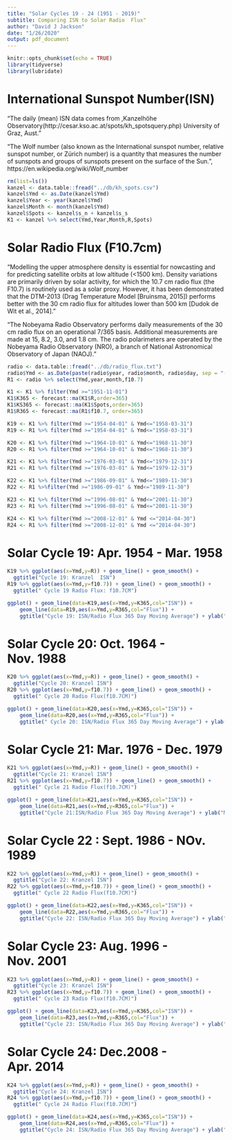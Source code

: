 ```yaml
---
title: "Solar Cycles 19 - 24 (1951 - 2019)"
subtitle: Comparing ISN to Solar Radio  Flux"
author: "David J Jackson"
date: "1/26/2020"
output: pdf_document
---
```


```r
knitr::opts_chunk$set(echo = TRUE)
library(tidyverse)
library(lubridate)
```
# International Sunspot Number(ISN)
"The daily (mean) ISN data comes from ,Kanzelhöhe Observatory(http://cesar.kso.ac.at/spots/kh_spotsquery.php) University  of Graz, Aust."

"The Wolf number (also known as the International sunspot number, relative sunspot number, or Zürich number) is a quantity that measures the number of sunspots and groups of sunspots present on the surface of the Sun.", https://en.wikipedia.org/wiki/Wolf_number

 ```r
rm(list=ls())
kanzel <- data.table::fread("../db/kh_spots.csv")
kanzel$Ymd <- as.Date(kanzel$Ymd)
kanzel$Year <- year(kanzel$Ymd)
kanzel$Month <- month(kanzel$Ymd)
kanzel$Spots <- kanzel$s_n + kanzel$s_s
K1 <- kanzel %>% select(Ymd,Year,Month,R,Spots)

```
# Solar Radio Flux (F10.7cm)
"Modelling the upper atmosphere density is essential for nowcasting and for predicting satellite orbits at low altitude (<1500 km). Density variations are primarily driven by solar activity, for which the 10.7 cm radio flux (the F10.7) is routinely used as a solar proxy. However, it has been demonstrated that the DTM-2013 (Drag Temperature Model [Bruinsma, 2015]) performs better with the 30 cm radio flux for altitudes lower than 500 km [Dudok de Wit et al., 2014]."

"The Nobeyama Radio Observatory performs daily measurements of the 30 cm radio flux on an operational 7/365 basis. Additional measurements are made at 15, 8.2, 3.0, and 1.8 cm. The radio polarimeters are operated by the Nobeyama Radio Observatory (NRO), a branch of National Astronomical Observatory of Japan (NAOJ)."
```r
radio <- data.table::fread("../db/radio_flux.txt")
radio$Ymd <- as.Date(paste(radio$year, radio$month, radio$day, sep = "-"))
R1 <- radio %>% select(Ymd,year,month,f10.7)
```
```r
K1 <- K1 %>% filter(Ymd >="1951-11-01")
K1$K365 <- forecast::ma(K1$R,order=365)
K1$KS365 <- forecast::ma(K1$Spots,order=365)
R1$R365 <- forecast::ma(R1$f10.7, order=365)
```

```r
K19 <- K1 %>% filter(Ymd >="1954-04-01" & Ymd<="1958-03-31")
R19 <- R1 %>% filter(Ymd >="1954-04-01" & Ymd<="1958-03-31")
```
```r
K20 <- K1 %>% filter(Ymd >="1964-10-01" & Ymd<="1968-11-30")
R20 <- R1 %>% filter(Ymd >="1964-10-01" & Ymd<="1968-11-30")
```
```r
K21 <- K1 %>% filter(Ymd >="1976-03-01" & Ymd<="1979-12-31")
R21 <- R1 %>% filter(Ymd >="1976-03-01" & Ymd<="1979-12-31")
```
```r
K22 <- K1 %>% filter(Ymd >="1986-09-01" & Ymd<="1989-11-30")
R22 <- R1 %>%filter(Ymd >="1986-09-01" & Ymd<="1989-11-30")
```
```r
K23 <- K1 %>% filter(Ymd >="1996-08-01" & Ymd<="2001-11-30")
R23 <- R1 %>% filter(Ymd >="1996-08-01" & Ymd<="2001-11-30")
```
```r
K24 <- K1 %>% filter(Ymd >="2008-12-01" & Ymd <="2014-04-30")
R24 <- R1 %>% filter(Ymd >="2008-12-01" & Ymd <="2014-04-30")
```
\newpage
# Solar Cycle 19: Apr. 1954 - Mar. 1958

```r
K19 %>% ggplot(aes(x=Ymd,y=R)) + geom_line() + geom_smooth() +
  ggtitle("Cycle 19: Kranzel  ISN")
R19 %>% ggplot(aes(x=Ymd,y=f10.7)) + geom_line() + geom_smooth() +
  ggtitle(" Cycle 19 Radio Flux: f10.7CM")

```
```r
ggplot() + geom_line(data=K19,aes(x=Ymd,y=K365,col="ISN")) + 
    geom_line(data=R19,aes(x=Ymd,y=R365,col="Flux")) + 
    ggtitle("Cycle 19: ISN/Radio Flux 365 Day Moving Average") + ylab("Moving Average")
```
\newpage

#  Solar Cycle 20: Oct. 1964 - Nov. 1988  

```r
K20 %>% ggplot(aes(x=Ymd,y=R)) + geom_line() + geom_smooth() +
  ggtitle("Cycle 20: Kranzel ISN")
R20 %>% ggplot(aes(x=Ymd,y=f10.7)) + geom_line() + geom_smooth() +
  ggtitle(" Cycle 20 Radio Flux(f10.7CM)")

```
```r
ggplot() + geom_line(data=K20,aes(x=Ymd,y=K365,col="ISN")) + 
    geom_line(data=R20,aes(x=Ymd,y=R365,col="Flux")) + 
    ggtitle(" Cycle 20: ISN/Radio Flux 365 Day Moving Average") + ylab("Moving Average")
```

\newpage
# Solar Cycle 21: Mar. 1976 - Dec. 1979  

```r
K21 %>% ggplot(aes(x=Ymd,y=R)) + geom_line() + geom_smooth() +
  ggtitle("Cycle 21: Kranzel ISN")
R21 %>% ggplot(aes(x=Ymd,y=f10.7)) + geom_line() + geom_smooth() +
  ggtitle(" Cycle 21 Radio Flux(f10.7CM)")

```
```r
ggplot() + geom_line(data=K21,aes(x=Ymd,y=K365,col="ISN")) + 
    geom_line(data=R21,aes(x=Ymd,y=R365,col="Flux")) + 
    ggtitle("Cycle 21:ISN/Radio Flux 365 Day Moving Average") + ylab("Moving Average")
```

\newpage
# Solar Cycle 22 : Sept. 1986 - NOv. 1989

```r
K22 %>% ggplot(aes(x=Ymd,y=R)) + geom_line() + geom_smooth() +
  ggtitle("Cycle 22: Kranzel ISN")
R22 %>% ggplot(aes(x=Ymd,y=f10.7)) + geom_line() + geom_smooth() +
  ggtitle(" Cycle 22 Radio Flux(f10.7CM)")

```
```r
ggplot() + geom_line(data=K22,aes(x=Ymd,y=K365,col="ISN")) + 
    geom_line(data=R22,aes(x=Ymd,y=R365,col="Flux")) + 
    ggtitle("Cycle 22: ISN/Radio Flux 365 Day Moving Average") + ylab("Moving Average")
```

\newpage
# Solar Cycle 23: Aug. 1996 - Nov. 2001

```r
K23 %>% ggplot(aes(x=Ymd,y=R)) + geom_line() + geom_smooth() +
  ggtitle("Cycle 23: Kranzel ISN")
R23 %>% ggplot(aes(x=Ymd,y=f10.7)) + geom_line() + geom_smooth() +
  ggtitle(" Cycle 23 Radio Flux(f10.7CM)")

```
```r
ggplot() + geom_line(data=K23,aes(x=Ymd,y=K365,col="ISN")) + 
    geom_line(data=R23,aes(x=Ymd,y=R365,col="Flux")) + 
    ggtitle("Cycle 23: ISN/Radio Flux 365 Day Moving Average") + ylab("Moving Average")
```

\newpage
# Solar Cycle 24: Dec.2008 - Apr. 2014

```r
K24 %>% ggplot(aes(x=Ymd,y=R)) + geom_line() + geom_smooth() +
  ggtitle("Cycle 24: Kranzel ISN")
R24 %>% ggplot(aes(x=Ymd,y=f10.7)) + geom_line() + geom_smooth() +
  ggtitle(" Cycle 24 Radio Flux(f10.7CM)")

```
```r
ggplot() + geom_line(data=K24,aes(x=Ymd,y=K365,col="ISN")) + 
    geom_line(data=R24,aes(x=Ymd,y=R365,col="Flux")) + 
    ggtitle("Cycle 24: ISN/Radio Flux 365 Day Moving Average") + ylab("Moving Average")
```